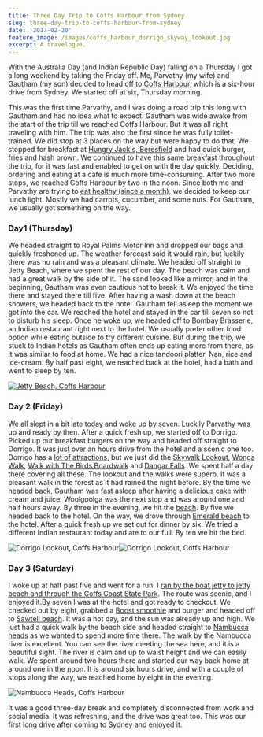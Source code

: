 ```yaml
---
title: Three Day Trip to Coffs Harbour from Sydney
slug: three-day-trip-to-coffs-harbour-from-sydney
date: '2017-02-20'
feature_image: /images/coffs_harbour_dorrigo_skyway_lookout.jpg
excerpt: A travelogue.
---
```

With the Australia Day (and Indian Republic Day) falling on a Thursday I got a long weekend by taking the Friday off. Me, Parvathy (my wife) and Gautham (my son) decided to head off to [Coffs Harbour](https://goo.gl/maps/Tb4awz6cx6H2), which is a six-hour drive from Sydney. We started off at six, Thursday morning.

This was the first time Parvathy, and I was doing a road trip this long with Gautham and had no idea what to expect. Gautham was wide awake from the start of the trip till we reached Coffs Harbour. But it was all right traveling with him. The trip was also the first since he was fully toilet-trained. We did stop at 3 places on the way but were happy to do that. We stopped for breakfast at [Hungry Jack's, Beresfield](https://goo.gl/maps/H72Loz9zofk) and had quick burger, fries and hash brown. We continued to have this same breakfast throughout the trip, for it was fast and enabled to get on with the day quickly. Deciding, ordering and eating at a cafe is much more time-consuming. After two more stops, we reached Coffs Harbour by two in the noon. Since both me and Parvathy are trying to [eat healthy (since a month)](/blog/how-i-lost-13-kilos-in-one-and-half-months/), we decided to keep our lunch light. Mostly we had carrots, cucumber, and some nuts. For Gautham, we usually got something on the way.

### Day1 (Thursday)

We headed straight to Royal Palms Motor Inn and dropped our bags and quickly freshened up. The weather forecast said it would rain, but luckily there was no rain and was a pleasant climate. We headed off straight to Jetty Beach, where we spent the rest of our day. The beach was calm and had a great walk by the side of it. The sand looked like a mirror, and in the beginning, Gautham was even cautious not to break it. We enjoyed the time there and stayed there till five. After having a wash down at the beach showers, we headed back to the hotel. Gautham fell asleep the moment we got into the car. We reached the hotel and stayed in the car till seven so not to disturb his sleep. Once he woke up, we headed off to Bombay Brasserie, an Indian restaurant right next to the hotel. We usually prefer other food option while eating outside to try different cuisine. But during the trip, we stuck to Indian hotels as Gautham often ends up eating more from there, as it was similar to food at home. We had a nice tandoori platter, Nan, rice and ice-cream. By half past eight, we reached back at the hotel, had a bath and went to sleep by ten.

[![Jetty Beach, Coffs Harbour](/images/coffs_harbour_jetty_beach_toys.jpg)](https://500px.com/photo/197577329/jetty-beach-by-rahul-nath)

### Day 2 (Friday)

We all slept in a bit late today and woke up by seven. Luckily Parvathy was up and ready by then. After a quick fresh up, we started off to Dorrigo. Picked up our breakfast burgers on the way and headed off straight to Dorrigo. It was just over an hours drive from the hotel and a scenic one too. Dorrigo has a [lot of attractions](http://www.visitnsw.com/destinations/north-coast/coffs-harbour-area/dorrigo/attractions?&), but we just did the [Skywalk Lookout](http://www.visitnsw.com/destinations/north-coast/coffs-harbour-area/dorrigo/attractions/skywalk-lookout), [Wonga Walk](http://www.visitnsw.com/destinations/north-coast/coffs-harbour-area/dorrigo/attractions/wonga-walk), [Walk with The Birds Boardwalk](http://www.visitnsw.com/destinations/north-coast/coffs-harbour-area/dorrigo/attractions/walk-the-birds-boardwalk) and [Dangar Falls](http://www.visitnsw.com/destinations/north-coast/coffs-harbour-area/dorrigo/attractions/dangar-falls). We spent half a day there covering all these. The lookout and the walks were superb. It was a pleasant walk in the forest as it had rained the night before. By the time we headed back, Gautham was fast asleep after having a delicious cake with cream and juice. Woolgoolga was the next stop and was around one and half hours away. By three in the evening, we hit the [beach](https://goo.gl/maps/1fBYqWHDnyC2). By five we headed back to the hotel. On the way, we drove through [Emerald beach](https://goo.gl/maps/Pm7jh9nJRCM2) to the hotel. After a quick fresh up we set out for dinner by six. We tried a different Indian restaurant today and ate to our full. By ten we hit the bed.

![Dorrigo Lookout, Coffs Harbour](/images/coffs_harbour_dorrigo_skyway_lookout.jpg)![Dorrigo Lookout, Coffs Harbour](/images/coffs_harbout_dorrigo_lookout.jpg)

### Day 3 (Saturday)

I woke up at half past five and went for a run. I [ran by the boat jetty to jetty beach and through the Coffs Coast State Park](https://www.runtastic.com/en/users/4b76cfab-734e-1658-b5e4-600759a3b066/sport-sessions/588ba8d079a46318f38e5d10). The route was scenic, and I enjoyed it.By seven I was at the hotel and got ready to checkout. We checked out by eight, grabbed a [Boost smoothie](http://www.boostjuice.com.au/products) and burger and headed off to [Sawtell beach](https://goo.gl/maps/P9e9sx5eib62). It was a hot day, and the sun was already up and high. We just had a quick walk by the beach side and headed straight to [Nambucca heads](http://www.visitnsw.com/destinations/north-coast/coffs-harbour-area/nambucca-heads) as we wanted to spend more time there. The walk by the Nambucca river is excellent. You can see the river meeting the sea here, and it is a beautiful sight. The river is calm and up to waist height and we can easily walk. We spent around two hours there and started our way back home at around one in the noon. It is around six hours drive, and with a couple of stops along the way, we reached home by eight in the evening.

![Nambucca Heads, Coffs Harbour](/images/coffs_harbour_nambucca_heads.jpg)

It was a good three-day break and completely disconnected from work and social media. It was refreshing, and the drive was great too. This was our first long drive after coming to Sydney and enjoyed it.
